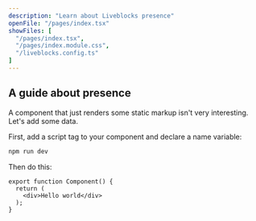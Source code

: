 ```yaml
---
description: "Learn about Liveblocks presence"
openFile: "/pages/index.tsx"
showFiles: [
  "/pages/index.tsx",
  "/pages/index.module.css",
  "/liveblocks.config.ts"
]
---
```


## A guide about presence

A component that just renders some static markup isn't very interesting. Let's add some data.

First, add a script tag to your component and declare a name variable:

```bash
npm run dev
```

Then do this:

```tsx
export function Component() {
  return (
    <div>Hello world</div>
  );
}
```
